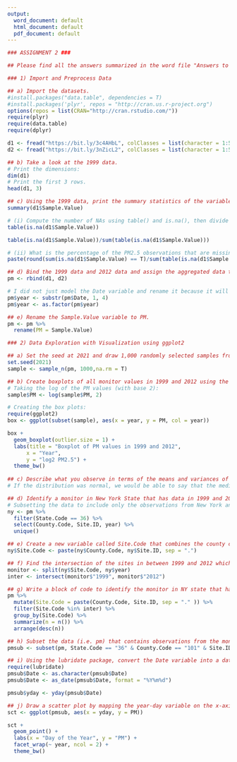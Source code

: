 ---
output:
  word_document: default
  html_document: default
  pdf_document: default
---

```{r}
### ASSIGNMENT 2 ###

## Please find all the answers summarized in the word file "Answers to AS2 - Daniele Melotti" ##
```

```{r}
### 1) Import and Preprocess Data

## a) Import the datasets.
#install.packages("data.table", dependencies = T)
#install.packages('plyr', repos = "http://cran.us.r-project.org")
options(repos = list(CRAN="http://cran.rstudio.com/"))
require(plyr)
require(data.table)
require(dplyr)

d1 <- fread("https://bit.ly/3c4AHbL", colClasses = list(character = 1:5, numeric = 6:12))
d2 <- fread("https://bit.ly/3nZicL2", colClasses = list(character = 1:5, numeric = 6:12))

## b) Take a look at the 1999 data.
# Print the dimensions:
dim(d1)
# Print the first 3 rows.
head(d1, 3)

## c) Using the 1999 data, print the summary statistics of the variable with summary().
summary(d1$Sample.Value)

# (i) Compute the number of NAs using table() and is.na(), then divide the numbers by the total number of observations.
table(is.na(d1$Sample.Value)) 

table(is.na(d1$Sample.Value))/sum(table(is.na(d1$Sample.Value)))

# (ii) What is the percentage of the PM2.5 observations that are missing (round up to 3 decimal places)?
paste(round(sum(is.na(d1$Sample.Value) == T)/sum(table(is.na(d1$Sample.Value)))*100, 3), "%")

## d) Bind the 1999 data and 2012 data and assign the aggregated data to an object called ‘pm’. Then, subset the years from the Date variable and convert it into a factor variable called ‘year’.
pm <- rbind(d1, d2)

# I did not just model the Date variable and rename it because it will be useful later (around 2j)), so I simply created a new variable year:
pm$year <- substr(pm$Date, 1, 4)
pm$year <- as.factor(pm$year)

## e) Rename the Sample.Value variable to PM.
pm <- pm %>%
  rename(PM = Sample.Value)
```

```{r}
### 2) Data Exploration with Visualization using ggplot2

## a) Set the seed at 2021 and draw 1,000 randomly selected samples from the data (i.e., pm) using the sampling function in dplyr package.
set.seed(2021)
sample <- sample_n(pm, 1000,na.rm = T)

## b) Create boxplots of all monitor values in 1999 and 2012 using the randomly selected sampled data.
# Taking the log of the PM values (with base 2):
sample$PM <- log(sample$PM, 2)

# Creating the box plots:
require(ggplot2)
box <- ggplot(subset(sample), aes(x = year, y = PM, col = year))

box +
  geom_boxplot(outlier.size = 1) +
  labs(title = "Boxplot of PM values in 1999 and 2012",
      x = "Year",
      y = "log2 PM2.5") +
  theme_bw()
  
## c) Describe what you observe in terms of the means and variances of the observations in 1999 and 2012?
# If the distribution was normal, we would be able to say that the median shown on the boxplots is equal to the mean (and the mode as well). However, the PM data is probably not normally distributed, so we may only discuss about the median. If we look at the median value of the boxplots, we can see that PM air pollution in the US was a little higher in 1999 than in 2012, on average. The difference is more visible when we compare the two upper quartiles, as we see that the one for the 1999 data is well above the one for 2012 data. The same is true in the case of the lower quartile. However, we can also see that there are way more outliers for the 2012 data; moreover, the whiskers are a little longer when compared to those of the 1999 data. These features can be taken as a sign that the variance is higher in the case of 2012 data.

```

```{r}
## d) Identify a monitor in New York State that has data in 1999 and 2012.
# Subsetting the data to include only the observations from New York and only including the County.Code and the Site.ID using filter(), select() and unique():
ny <- pm %>%
  filter(State.Code == 36) %>%
  select(County.Code, Site.ID, year) %>%
  unique()

## e) Create a new variable called Site.Code that combines the county code and the site ID into a single string by using paste() with "." as the separator.
ny$Site.Code <- paste(ny$County.Code, ny$Site.ID, sep = ".")

## f) Find the intersection of the sites in between 1999 and 2012 which gives us the list of monitors in NY operated both in 1999 and 2012 using split() and intersect().
monitor <- split(ny$Site.Code, ny$year)
inter <- intersect(monitor$"1999", monitor$"2012")

## g) Write a block of code to identify the monitor in NY state that had the most data using mutate(), filter(), group_by(), summarize() and arrange().
pm %>%
  mutate(Site.Code = paste(County.Code, Site.ID, sep = "." )) %>%
  filter(Site.Code %in% inter) %>%
  group_by(Site.Code) %>%
  summarize(n = n()) %>%
  arrange(desc(n))

## h) Subset the data (i.e. pm) that contains observations from the monitor we just identified (State.Code = 36 & County.Code = 101 & Site.ID = 0003) and assign the subset data to an object called pmsub.
pmsub <- subset(pm, State.Code == "36" & County.Code == "101" & Site.ID == "0003")

## i) Using the lubridate package, convert the Date variable into a date object and create a variable called yday containing info on day of the year using yday().
require(lubridate)
pmsub$Date <- as.character(pmsub$Date)
pmsub$Date <- as_date(pmsub$Date, format = "%Y%m%d")

pmsub$yday <- yday(pmsub$Date)

## j) Draw a scatter plot by mapping the year-day variable on the x-axis, PM2.5 level on the y-axis separately for 1999 and 2012. Make sure to label the x-axis, separate the plots using the facet function and use the base white theme.
sct <- ggplot(pmsub, aes(x = yday, y = PM))

sct +
  geom_point() +
  labs(x = "Day of the Year", y = "PM") +
  facet_wrap(~ year, ncol = 2) +
  theme_bw()
```


